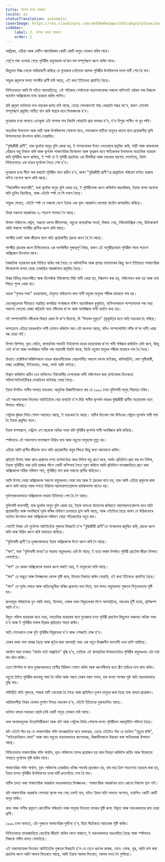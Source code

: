 ```yaml
---
title: ঘটনাৰ কদৰ্য বাস্তৱতা
locale: as
statusTranslation: automatic
coverImage: https://res.cloudinary.com/xmfm6mhw3gwctndtcubgx2rptnae/image/upload/v1741354419/small_cover_la_gran_rebelion_28716e29d2.webp
sidebar:
    label: 2. ঘটনাৰ কদৰ্য বাস্তৱতা
    order: 2
---
```

আফ্ৰিকা, এছিয়া আৰু লেটিন আমেৰিকাৰ কোটি কোটি মানুহ ভোকত মৰিব পাৰে।

স্প্ৰে'ৰ পৰা ওলোৱা গেছে পৃথিৱীৰ বায়ুমণ্ডলৰ অ'জন স্তৰ সম্পূৰ্ণৰূপে ধ্বংস কৰিব পাৰে।

কিছুমান বিজ্ঞ লোকে ভৱিষ্যদ্বাণী কৰিছে যে দুহেজাৰ চনলৈকে আমাৰ পৃথিৱীৰ উপৰিভাগৰ তলৰ মাটি শেষ হৈ যাব।

সমুদ্ৰৰ প্ৰদূষণৰ ফলত সাগৰীয় প্ৰাণী মৰি আছে, এই কথা ইতিমধ্যে প্ৰমাণিত হৈছে।

নিশ্চিতভাৱে আমি যি গতিত আগবাঢ়িছো, এই শতিকাৰ শেষলৈকে মহানগৰবোৰৰ সকলো বাসিন্দাই ধোঁৱাৰ পৰা নিজকে বচাবলৈ অক্সিজেনৰ মাস্ক ব্যৱহাৰ কৰিব লাগিব।

যদি প্ৰদূষণ বৰ্তমানৰ দৰে ভয়ংকৰ ৰূপত চলি থাকে, তেন্তে সোনকালেই মাছ খোৱাটো সম্ভৱ নহ'ব, কাৰণ এইবোৰ সম্পূৰ্ণৰূপে প্ৰদূষিত পানীত বাস কৰি স্বাস্থ্যৰ বাবে বিপদজনক হ'ব।

দুহেজাৰ চনৰ আগতে এনেকুৱা এটা সাগৰৰ পাৰ বিচাৰি পোৱাটো প্ৰায় অসম্ভৱ হ'ব, য'ত বিশুদ্ধ পানীত গা ধুব পাৰি।

অত্যধিক উপভোগ আৰু মাটি আৰু উপৰিভাগৰ শোষণৰ বাবে, সোনকালে মাটিয়ে মানুহৰ খাদ্যৰ বাবে প্ৰয়োজনীয় কৃষি উপাদানবোৰ উৎপাদন কৰিব নোৱাৰিব।

"বুদ্ধিজীৱী প্ৰাণী", যাক ভুলকৈ মানুহ বুলি কোৱা হয়, ই সাগৰবোৰক ইমান লেতেৰাৰে প্ৰদূষিত কৰি, গাড়ী আৰু কাৰখানাৰ ধোঁৱাৰে বায়ু বিষাক্ত কৰি আৰু ভূগৰ্ভৰ পাৰমাণৱিক বিস্ফোৰণ আৰু ভূত্বকৰ বাবে ক্ষতিকাৰক উপাদানৰ অত্যাধিক ব্যৱহাৰ কৰি পৃথিৱীক ধ্বংস কৰিছে, ই স্পষ্ট যে ই পৃথিৱী গ্ৰহটোক এক দীঘলীয়া আৰু ভয়ংকৰ যন্ত্ৰণাত পেলাইছে, যিটো নিশ্চিতভাৱে এক ডাঙৰ দুৰ্যোগৰ সৈতে শেষ হ'ব।

দুহেজাৰ চনৰ সীমা পাৰ কৰাটো পৃথিৱীৰ বাবে কঠিন হ'ব, কাৰণ "বুদ্ধিজীৱী প্ৰাণী"য়ে প্ৰাকৃতিক পৰিৱেশ ঘণ্টাত হাজাৰ মাইল বেগেৰে ধ্বংস কৰি আছে।

"বিচাৰশীল স্তন্যপায়ী", যাক ভুলকৈ মানুহ বুলি কোৱা হয়, ই পৃথিৱীখনক ধ্বংস কৰিবলৈ বদ্ধপৰিকৰ, ইয়াক বাসৰ অযোগ্য কৰি তুলিব বিচাৰিছে, আৰু এইটো স্পষ্ট যে সি সফল হৈছে।

সমুদ্ৰৰ ক্ষেত্ৰত, এইটো স্পষ্ট যে সকলো দেশে ইয়াক এক বৃহৎ আৱৰ্জনা পেলোৱা স্থানলৈ ৰূপান্তৰিত কৰিছে।

বিশ্বৰ সকলো আৱৰ্জনাৰ ৭০ শতাংশ সাগৰত গৈ আছে।

বিশাল পৰিমাণৰ পেট্ৰল, সকলো ধৰণৰ কীটনাশক, বহুতো ৰাসায়নিক পদাৰ্থ, বিষাক্ত গেছ, নিউৰোটক্সিক গেছ, ডিটাৰজেন্ট আদি সকলো সাগৰীয় প্ৰাণীক ধ্বংস কৰি আছে।

সাগৰীয় চৰাই আৰু জীৱনৰ বাবে অতি প্ৰয়োজনীয় প্লৱংক ধ্বংস হৈ গৈ আছে।

সাগৰীয় প্লৱংকৰ ধ্বংস নিশ্চিতভাৱে এক অপৰিসীম গুৰুত্বপূৰ্ণ বিষয়, কাৰণ এই অণুজীৱবোৰে পৃথিৱীৰ সত্তৰ শতাংশ অক্সিজেন উৎপাদন কৰে।

বৈজ্ঞানিক গৱেষণাৰ দ্বাৰা নিশ্চিত কৰিব পৰা গৈছে যে আটলান্টিক আৰু প্ৰশান্ত মহাসাগৰৰ কিছু অংশ ইতিমধ্যে পাৰমাণৱিক বিস্ফোৰণৰ ফলত হোৱা তেজস্ক্রিয় আৱৰ্জনাৰে প্ৰদূষিত হৈছে।

বিশ্বৰ বিভিন্ন মহানগৰীত আৰু বিশেষকৈ ইউৰোপত মিঠা পানী খোৱা হয়, নিষ্কাশন কৰা হয়, পৰিশোধন কৰা হয় আৰু তাৰ পিছত পুনৰ খোৱা হয়।

ডাঙৰ "সুপাৰ-সভ্য" চহৰবোৰত, টেবুলত পৰিৱেশন কৰা পানী বহুবাৰ মানুহৰ শৰীৰৰ মাজেৰে পাৰ হয়।

ভেনেজুৱেলাৰ সীমান্তত অৱস্থিত কলম্বিয়া গণৰাজ্যৰ দক্ষিণ আমেৰিকাৰ কুকুটাত, বাসিন্দাসকলে পাম্পলোনাৰ পৰা অহা সকলো লেতেৰা বোজা কঢ়িয়াই অনা নদীখনৰ ক'লা আৰু অপৰিষ্কাৰ পানী খাবলৈ বাধ্য হয়।

মই পাম্পলোনিটা নদীখনৰ বিষয়ে জোৰ দি ক'ব বিচাৰো, যি "উত্তৰৰ মুকুতা" (কুকুটা)ৰ বাবে অতি ভয়ংকৰ হৈ পৰিছে।

ভাগ্যক্ৰমে এতিয়া চহৰখনলৈ পানী যোগান ধৰিবলৈ আন এটা জলপথ আছে, যদিও পাম্পলোনিটা নদীৰ ক'লা পানী খোৱা বন্ধ হোৱা নাই।

বিশাল ফিল্টাৰ, বৃহৎ মেচিন, ৰাসায়নিক পদাৰ্থই ইউৰোপৰ ডাঙৰ চহৰবোৰৰ ক'লা পানী পৰিষ্কাৰ কৰিবলৈ চেষ্টা কৰে, কিন্তু সেই ক'লা আৰু অপৰিষ্কাৰ পানীৰ পৰা মহামাৰী বিয়পি থাকে, যিটো বহুবাৰ মানুহৰ শৰীৰৰ মাজেৰে পাৰ হৈ গৈছে।

বিখ্যাত বেক্টেৰিঅ'লজিষ্টসকলে ডাঙৰ ৰাজধানীবোৰৰ খোৱাপানীত সকলো ধৰণৰ ভাইৰাছ, কলিবাচিলি, ৰোগ সৃষ্টিকাৰী, যক্ষ্মা বেক্টেৰিয়া, টাইফয়েড, বসন্ত, লার্ভা আদি পাইছে।

বিশ্বাস কৰিবলৈ কঠিন যেন লাগিলেও ইউৰোপীয় দেশবোৰৰ পানী পৰিশোধন কৰা প্লাণ্টবোৰৰ ভিতৰতো পলিঅ'মাইলাইটিছৰ ভেকচিনৰ ভাইৰাছ পোৱা গৈছে।

ইয়াৰ উপৰিও পানীৰ অপচয় ভয়ংকৰ: আধুনিক বিজ্ঞানীসকলে কয় যে ১৯৯০ চনত যুক্তিবাদী মানুহ পিয়াহত মৰিব।

এই সকলোবোৰৰ ভিতৰত আটাইতকৈ বেয়া কথাটো হ'ল মিঠা পানীৰ ভূগৰ্ভৰ ভাণ্ডাৰ বুদ্ধিজীৱী প্ৰাণীৰ অত্যাচাৰৰ বাবে বিপদত পৰিছে।

পেট্ৰলৰ কুঁৱাৰ নিৰ্দয় শোষণ অব্যাহত আছে, ই ভয়ংকৰ হৈ আছে। মাটিৰ ভিতৰৰ পৰা উলিওৱা পেট্ৰলে ভূগৰ্ভৰ পানী পাৰ হৈ ইয়াক প্ৰদূষিত কৰে।

ইয়াৰ ফলস্বৰূপে, পেট্ৰলে এশ বছৰৰো অধিক সময় ধৰি পৃথিৱীৰ ভূগৰ্ভৰ পানী অপৰিষ্কাৰ কৰি ৰাখিছে।

স্পষ্টভাৱে এই সকলোৰে ফলস্বৰূপে উদ্ভিদ মৰে আৰু বহুতো মানুহৰো মৃত্যু হয়।

এতিয়া আমি প্ৰাণীৰ জীৱনৰ বাবে অতি প্ৰয়োজনীয় বায়ুৰ বিষয়ে কিছু কথা আলোচনা কৰিম।

প্ৰতিটো উশাহ আৰু শ্বাস-প্ৰশ্বাসৰ লগত হাওঁফাওঁৱে আধা লিটাৰ বায়ু গ্ৰহণ কৰে, অৰ্থাৎ প্ৰতিদিনে প্ৰায় বাৰ ঘন মিটাৰ, ইয়াক পৃথিৱীত থকা চাৰি হাজাৰ পাঁচশ কোটি বাসিন্দাৰ সৈতে পূৰণ কৰিলে আমি প্ৰতিদিনে মানৱজাতিয়ে গ্ৰহণ কৰা অক্সিজেনৰ সঠিক পৰিমাণ পাম, পৃথিৱীত বাস কৰা সকলো প্ৰাণীৰ বাহিৰেও।

আমি উশাহ লোৱা অক্সিজেনৰ সকলো বায়ুমণ্ডলত পোৱা যায় আৰু ই প্লৱংকৰ বাবে হয়, যাক আমি এতিয়া প্ৰদূষণৰ দ্বাৰা ধ্বংস কৰি আছো আৰু লগতে উদ্ভিদৰ আলোকসংশ্লেষণৰ কাৰ্যকলাপৰ বাবেও হয়।

দুৰ্ভাগ্যজনকভাৱে অক্সিজেনৰ ভাণ্ডাৰ ইতিমধ্যে শেষ হৈ গৈ আছে।

যুক্তিবাদী স্তন্যপায়ী, যাক ভুলকৈ মানুহ বুলি কোৱা হয়, ইয়াৰ অসংখ্য উদ্যোগৰ জৰিয়তে আলোকসংশ্লেষণৰ বাবে অতি প্ৰয়োজনীয় আৰু অপৰিহাৰ্য সূৰ্যৰ ৰশ্মিৰ পৰিমাণ ক্ৰমান্বয়ে হ্ৰাস কৰি আছে, আৰু এইটোৱে হৈছে কাৰণ যে উদ্ভিদবোৰে বৰ্তমান উৎপাদন কৰা অক্সিজেনৰ পৰিমাণ যোৱা শতিকাতকৈ বহুত কম।

গোটেই বিশ্বৰ এই দুৰ্যোগৰ আটাইতকৈ গুৰুতৰ বিষয়টো হ'ল "বুদ্ধিজীৱী প্ৰাণী"য়ে সাগৰবোৰ প্ৰদূষিত কৰি, প্লৱংক ধ্বংস কৰি আৰু উদ্ভিদ ধ্বংস কৰি অব্যাহত ৰাখিছে।

"যুক্তিবাদী প্ৰাণী"য়ে দুখজনকভাৱে ইয়াৰ অক্সিজেনৰ উৎস ধ্বংস কৰি গৈ আছে।

"স্মগ", যাক "যুক্তিবাদী মানৱ"য়ে অহৰহ বায়ুমণ্ডলত এৰি দি আছে; ই হত্যা কৰাৰ উপৰিও পৃথিৱী গ্ৰহটোৰ জীৱন বিপদত পেলাইছে।

"স্মগ" য়ে কেৱল অক্সিজেনৰ ভাণ্ডাৰ ধ্বংস কৰাই নহয়, ই মানুহকো মাৰি আছে।

"স্মগ" য়ে অদ্ভুত আৰু বিপজ্জনক ৰোগৰ সৃষ্টি কৰে, যিবোৰ নিৰাময় কৰিব নোৱাৰি, এই কথা ইতিমধ্যে প্ৰমাণিত হৈছে।

"স্মগ" য়ে সূৰ্যৰ পোহৰ আৰু অতিবেঙুনীয়া ৰশ্মিৰ প্ৰৱেশত বাধা দিয়ে, যাৰ ফলত বায়ুমণ্ডলত গুৰুতৰ বিশৃংখলতাৰ সৃষ্টি হয়।

জলবায়ুৰ পৰিৱৰ্তনৰ যুগ আহি আছে, হিমবাহ, মেৰুৰ বৰফ বিষুৱৰেখাৰ দিশে আগবাঢ়িছে, ভয়ংকৰ ঘূৰ্ণী বতাহ, ভূমিকম্প আদি হ'ব।

বিদ্যুৎ শক্তিৰ ব্যৱহাৰৰ বাবে নহয়, অত্যাধিক ব্যৱহাৰৰ বাবে দুহেজাৰ চনত পৃথিৱী গ্ৰহটোৰ কিছুমান অঞ্চলত অধিক গৰম হ'ব আৰু ই পৃথিৱীৰ অক্ষৰ বিপ্লৱৰ প্ৰক্ৰিয়াত সহায় কৰিব।

অতি সোনকালে মেৰু দুটা পৃথিৱীৰ বিষুৱৰেখা হ'ব আৰু শেষৰটো মেৰু হ'ব।

মেৰুৰ বৰফ গলা আৰম্ভ হৈছে আৰু জুইৰ দ্বাৰা আগবাঢ়ি অহা এক নতুন বিশ্বজনীন বানপানী ওচৰ চাপি আহিছে।

আগলৈ অহা দশকত "কাৰ্বন ডাই অক্সাইড" বৃদ্ধি হ'ব, তেতিয়া এই ৰাসায়নিক উপাদানটোৱে পৃথিৱীৰ বায়ুমণ্ডলত এটা ডাঠ স্তৰ গঠন কৰিব।

তেনে ফিল্টাৰ বা স্তৰে দুখজনকভাৱে তাপীয় বিকিৰণ শোষণ কৰিব আৰু ধ্বংসলীলাৰ বাবে গ্ৰীণ হাউচৰ দৰে কাম কৰিব।

বহুতো ঠাইত পৃথিৱীৰ জলবায়ু গৰম হৈ পৰিব আৰু গৰমে মেৰুৰ বৰফ গলাব, যাৰ ফলত সাগৰৰ পৃষ্ঠ অতি ভয়ংকৰভাৱে বৃদ্ধি পাব।

পৰিস্থিতি অতি গুৰুতৰ, সাৰুৱা মাটি নোহোৱা হৈ গৈছে আৰু প্ৰতিদিনে দুলাখ মানুহৰ জন্ম হৈছে যাক খাদ্যৰ প্ৰয়োজন।

আহিবলগীয়া বিশ্বৰ ভোকৰ দুৰ্যোগ নিশ্চয় ভয়ংকৰ হ'ব, এইটো ইতিমধ্যে দুৱাৰডলিত আছে।

বৰ্তমান খাদ্যৰ অভাৱত বছৰি চাৰি কোটি মানুহ ভোকত মৰি আছে।

বনৰ অপৰাধমূলক ঔদ্যোগিকীকৰণ আৰু খনি আৰু পেট্ৰলৰ নিৰ্দয় শোষণৰ ফলত পৃথিৱীখন মৰুভূমিলৈ পৰিণত হৈছে।

যদি এইটো সঁচা হয় যে পাৰমাণৱিক শক্তি মানৱজাতিৰ বাবে মাৰাত্মক, তেন্তে এইটোও সঁচা যে বৰ্তমান "মৃত্যুৰ ৰশ্মি", "মাইক্ৰোবিয়াল বোমা" আৰু আন বহুতো ভয়ংকৰভাৱে ধ্বংসাত্মক, বিজ্ঞানীসকলে উদ্ভাৱন কৰা ক্ষতিকাৰক উপাদান আছে।

নিশ্চিতভাৱে পাৰমাণৱিক শক্তি পাবলৈ, বৃহৎ পৰিমাণৰ তাপৰ প্ৰয়োজন হয় যাক নিয়ন্ত্ৰণ কৰিবলৈ কঠিন আৰু যিকোনো সময়তে দুৰ্যোগৰ সৃষ্টি কৰিব পাৰে।

পাৰমাণৱিক শক্তি পাবলৈ, বৃহৎ পৰিমাণৰ তেজস্ক্রিয় খনিজ পদাৰ্থৰ প্ৰয়োজন হয়, যাৰ মাত্ৰ ত্ৰিশ শতাংশহে ব্যৱহাৰ কৰা হয়, ইয়াৰ ফলত পৃথিৱীৰ উপৰিভাগৰ তলৰ মাটি দ্ৰুতগতিত শেষ হৈ যায়।

মাটিৰ তলত থকা পাৰমাণৱিক আৱৰ্জনা ভয়ংকৰভাৱে বিপজ্জনক। পাৰমাণৱিক আৱৰ্জনাৰ বাবে কোনো নিৰাপদ স্থান নাই।

যদি পাৰমাণৱিক আৱৰ্জনা পেলোৱা স্থানৰ পৰা গেছ ওলাই যায়, যদিও ইয়াৰ অতি সামান্য অংশহে, তথাপিও কোটি কোটি মানুহ মৰিব।

খাদ্য আৰু পানীৰ প্ৰদূষণে জেনেটিক পৰিৱৰ্তন আৰু মানুহৰ ভিতৰত দানৱৰ সৃষ্টি কৰে: বিকৃত আৰু ভয়ংকৰভাৱে জন্ম হোৱা প্ৰাণী।

১৯৯৯ চনৰ আগতে, এটা গুৰুতৰ পাৰমাণৱিক দুৰ্ঘটনা হ'ব, যিয়ে সঁচাকৈয়ে আতংকৰ সৃষ্টি কৰিব।

নিশ্চিতভাৱে মানৱজাতিয়ে কেনেকৈ জীয়াই থাকিব লাগে নাজানে, ই ভয়ংকৰভাৱে অধঃপতিত হৈছে আৰু স্পষ্টভাৱে নিজকে গভীৰ খালত পেলাইছে।

এই সকলোবোৰৰ ভিতৰত আটাইতকৈ গুৰুতৰ বিষয়টো হ'ল যে তেনে ধ্বংসৰ কাৰক, যেনে: ভোক, যুদ্ধ, আমি বাস কৰা গ্ৰহটোৰ ধ্বংস আদি আমাৰ ভিতৰতে আছে, আমি ইয়াক আমাৰ ভিতৰত, আমাৰ মনত লৈ ফুৰিছো।


